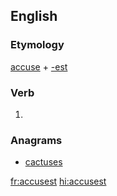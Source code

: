 ==English==

===Etymology===
[[accuse]] + [[-est]]

===Verb===
{{head|en|verb form}}

# {{en-archaic second-person singular of|accuse}}

===Anagrams===
* [[cactuses#English|cactuses]]

[[fr:accusest]]
[[hi:accusest]]